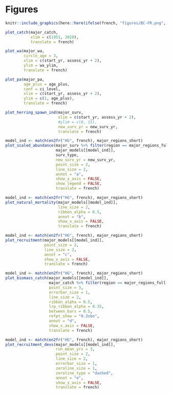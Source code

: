 \clearpage

# Figures

```r
knitr::include_graphics(here::here(ifelse(french, "figures/BC-FR.png", "figures/BC.png")))
```

```r
plot_catch(major_catch,
           xlim = c(1951, 2020),
           translate = french)
```

```r
plot_wa(major_wa,
        circle_age = 3,
        xlim = c(start_yr, assess_yr + 2),
        ylim = wa_ylim,
        translate = french)

```

```r
plot_pa(major_pa,
        age_plus = age_plus,
        conf = ci_level,
        xlim = c(start_yr, assess_yr + 2),
        ylim = c(1, age_plus),
        translate = french)

```

```r
plot_herring_spawn_ind(major_surv,
                       xlim = c(start_yr, assess_yr + 2),
                       #ylim = c(0, 15),
                       new_surv_yr = new_surv_yr,
                       translate = french)
```

```r
model_ind <- match(en2fr("HG", french), major_regions_short)
plot_scaled_abundance(major_surv %>% filter(region == major_regions_full[model_ind]),
                      major_models[[model_ind]],
                      surv_type,
                      new_surv_yr = new_surv_yr,
                      point_size = 2,
                      line_size = 2,
                      annot = "a",
                      show_x_axis = FALSE,
                      show_legend = FALSE,
                      translate = french)
```

```r
model_ind <- match(en2fr("HG", french), major_regions_short)
plot_natural_mortality(major_models[[model_ind]],
                       line_size = 2,
                       ribbon_alpha = 0.5,
                       annot = "b",
                       show_x_axis = FALSE,
                       translate = french)
```

```r
model_ind <- match(en2fr("HG", french), major_regions_short)
plot_recruitment(major_models[[model_ind]],
                 point_size = 2,
                 line_size = 2,
                 annot = "c",
                 show_x_axis = FALSE,
                 translate = french)
```

```r
model_ind <- match(en2fr("HG", french), major_regions_short)
plot_biomass_catch(major_models[[model_ind]],
                   major_catch %>% filter(region == major_regions_full[model_ind]),
                   point_size = 3,
                   errorbar_size = 1,
                   line_size = 2,
                   ribbon_alpha = 0.5,
                   lrp_ribbon_alpha = 0.35,
                   between_bars = 0.5,
                   refpt_show = "0.3sbo",
                   annot = "d",
                   show_x_axis = FALSE,
                   translate = french)
```

```r
model_ind <- match(en2fr("HG", french), major_regions_short)
plot_recruitment_devs(major_models[[model_ind]],
                      run_mean_yrs = 3,
                      point_size = 2,
                      line_size = 2,
                      errorbar_size = 1,
                      zeroline_size = 1,
                      zeroline_type = "dashed",
                      annot = "e",
                      show_x_axis = FALSE,
                      translate = french)
```
